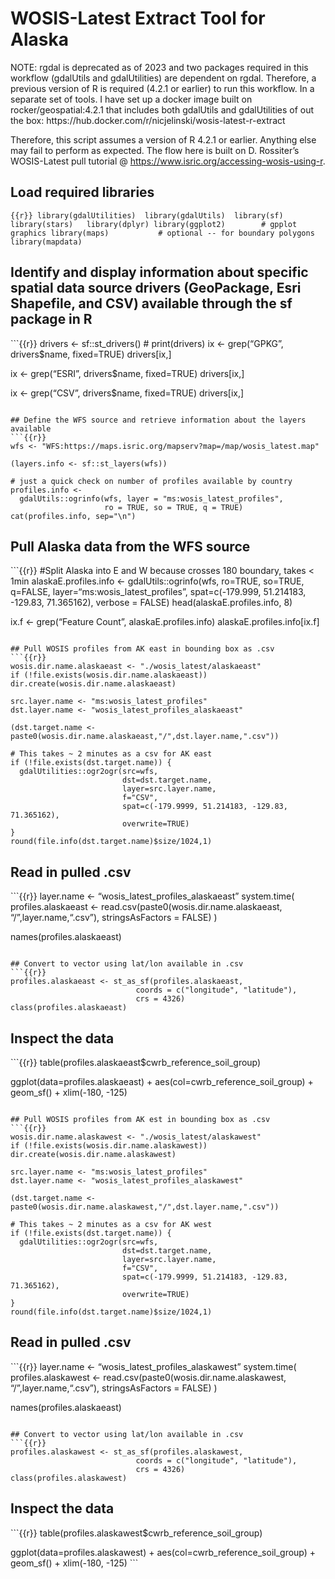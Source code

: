# WOSIS-Latest Extract Tool for Alaska
:::{.callout-warning}
NOTE: rgdal is deprecated as of 2023 and two packages required in this workflow (gdalUtils and gdalUtilities) are dependent on rgdal. Therefore, a previous version of R is required (4.2.1 or earlier) to run this workflow. In a separate set of tools. I have set up a docker image built on rocker/geospatial:4.2.1 that includes both gdalUtils and gdalUtilities of out the box: https://hub.docker.com/r/nicjelinski/wosis-latest-r-extract

Therefore, this script assumes a version of R 4.2.1 or earlier. Anything else may fail to perform as expected. The flow here is built on D. Rossiter's WOSIS-Latest pull tutorial \@ [https://www.isric.org/accessing-wosis-using-r](https://www.isric.org/accessing-wosis-using-r).
:::

## Load required libraries

```{{r}}
library(gdalUtilities) 
library(gdalUtils) 
library(sf) 
library(stars)  
library(dplyr)
library(ggplot2)        # gpplot graphics
library(maps)           # optional -- for boundary polygons
library(mapdata)
```

## Identify and display information about specific spatial data source drivers (GeoPackage, Esri Shapefile, and CSV) available through the sf package in R

```{{r}}
drivers <- sf::st_drivers()
# print(drivers)
ix <- grep("GPKG", drivers$name,  fixed=TRUE)
drivers[ix,]

ix <- grep("ESRI", drivers$name,  fixed=TRUE)
drivers[ix,]

ix <- grep("CSV", drivers$name,  fixed=TRUE)
drivers[ix,]
```

## Define the WFS source and retrieve information about the layers available
```{{r}}
wfs <- "WFS:https://maps.isric.org/mapserv?map=/map/wosis_latest.map"

(layers.info <- sf::st_layers(wfs))

# just a quick check on number of profiles available by country
profiles.info <-
  gdalUtils::ogrinfo(wfs, layer = "ms:wosis_latest_profiles",
                     ro = TRUE, so = TRUE, q = TRUE)
cat(profiles.info, sep="\n")
```

## Pull Alaska data from the WFS source
```{{r}}
#Split Alaska into E and W because crosses 180 boundary, takes < 1min
alaskaE.profiles.info <-
  gdalUtils::ogrinfo(wfs, ro=TRUE, so=TRUE, q=FALSE,
                     layer="ms:wosis_latest_profiles",
                     spat=c(-179.999, 51.214183, -129.83, 71.365162),
                     verbose = FALSE)
head(alaskaE.profiles.info, 8)

ix.f <- grep("Feature Count", alaskaE.profiles.info)
alaskaE.profiles.info[ix.f]
```

## Pull WOSIS profiles from AK east in bounding box as .csv
```{{r}}
wosis.dir.name.alaskaeast <- "./wosis_latest/alaskaeast"
if (!file.exists(wosis.dir.name.alaskaeast)) dir.create(wosis.dir.name.alaskaeast)

src.layer.name <- "ms:wosis_latest_profiles"
dst.layer.name <- "wosis_latest_profiles_alaskaeast"

(dst.target.name <- paste0(wosis.dir.name.alaskaeast,"/",dst.layer.name,".csv"))

# This takes ~ 2 minutes as a csv for AK east
if (!file.exists(dst.target.name)) {
  gdalUtilities::ogr2ogr(src=wfs, 
                         dst=dst.target.name,
                         layer=src.layer.name,
                         f="CSV",
                         spat=c(-179.9999, 51.214183, -129.83, 71.365162),
                         overwrite=TRUE)
}
round(file.info(dst.target.name)$size/1024,1)
```

## Read in pulled .csv
```{{r}}
layer.name <- "wosis_latest_profiles_alaskaeast"
system.time(
  profiles.alaskaeast <- read.csv(paste0(wosis.dir.name.alaskaeast, "/",layer.name,".csv"),
                              stringsAsFactors = FALSE)
)

names(profiles.alaskaeast)
```

## Convert to vector using lat/lon available in .csv
```{{r}}
profiles.alaskaeast <- st_as_sf(profiles.alaskaeast, 
                            coords = c("longitude", "latitude"),
                            crs = 4326)
class(profiles.alaskaeast)
```

## Inspect the data
```{{r}}
table(profiles.alaskaeast$cwrb_reference_soil_group)

ggplot(data=profiles.alaskaeast) +
  aes(col=cwrb_reference_soil_group) +
  geom_sf() +
  xlim(-180, -125)
```

## Pull WOSIS profiles from AK est in bounding box as .csv
```{{r}}
wosis.dir.name.alaskawest <- "./wosis_latest/alaskawest"
if (!file.exists(wosis.dir.name.alaskawest)) dir.create(wosis.dir.name.alaskawest)

src.layer.name <- "ms:wosis_latest_profiles"
dst.layer.name <- "wosis_latest_profiles_alaskawest"

(dst.target.name <- paste0(wosis.dir.name.alaskawest,"/",dst.layer.name,".csv"))

# This takes ~ 2 minutes as a csv for AK west
if (!file.exists(dst.target.name)) {
  gdalUtilities::ogr2ogr(src=wfs, 
                         dst=dst.target.name,
                         layer=src.layer.name,
                         f="CSV",
                         spat=c(-179.9999, 51.214183, -129.83, 71.365162),
                         overwrite=TRUE)
}
round(file.info(dst.target.name)$size/1024,1)
```

## Read in pulled .csv
```{{r}}
layer.name <- "wosis_latest_profiles_alaskawest"
system.time(
  profiles.alaskawest <- read.csv(paste0(wosis.dir.name.alaskawest, "/",layer.name,".csv"),
                              stringsAsFactors = FALSE)
)

names(profiles.alaskaeast)
```

## Convert to vector using lat/lon available in .csv
```{{r}}
profiles.alaskawest <- st_as_sf(profiles.alaskawest, 
                            coords = c("longitude", "latitude"),
                            crs = 4326)
class(profiles.alaskawest)
```

## Inspect the data
```{{r}}
table(profiles.alaskawest$cwrb_reference_soil_group)

ggplot(data=profiles.alaskawest) +
  aes(col=cwrb_reference_soil_group) +
  geom_sf() +
  xlim(-180, -125)
```


